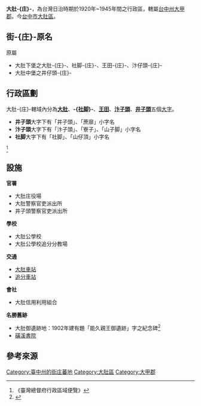 '''大肚-{庄}-'''，為台灣日治時期於1920年~1945年間之行政區，轄屬[[臺中州|台中州]][[大甲郡|大甲郡]]。今[[臺中市|台中市]][[大肚區|大肚區]]。

==街-{庄}-原名==
原屬
*大肚下堡之大肚-{庄}-、社脚-{庄}-、王田-{庄}-、汴仔頭-{庄}-
*大肚中堡之井仔頭-{庄}-

==行政區劃==
大肚-{庄}-轄域內分為'''[[大肚_(臺中市大字)|大肚]]'''、'''-{[[社脚|社脚]]}-'''、'''[[王田_(臺中市)|王田]]'''、'''[[汴子頭|汴子頭]]'''、'''[[井子頭|井子頭]]'''五個[[大字_(行政區劃)|大字]]。

*'''井子頭'''大字下有「井子頭」、「蔗廍」小字名
*'''汴子頭'''大字下有「汴子頭」、「寮子」、「山子脚」小字名
*'''社脚'''大字下有「社脚」、「山仔頂」小字名
<ref>《臺灣總督府行政區域便覽》</ref>

== 設施 ==
'''官署'''

* 大肚庄役場
* 大肚警察官吏派出所
* 井子頭警察官吏派出所

'''學校'''

* 大肚公學校
* 大肚公學校追分分教場

'''交通'''

* [[大肚車站|大肚車站]]
* [[追分車站_(台灣)|追分車站]]

'''會社'''

* 大肚信用利用組合

'''名勝舊跡'''

* 大肚御遺跡地：1902年建有題「能久親王御遺跡」字之紀念碑<ref>{{Cite web|title=臺灣史蹟（附）主要市街史竝概況名所舊蹟|url=http://stfb.ntl.edu.tw/cgi-bin/gs32/gsweb.cgi?o=dbook&s=id=%22jpli2007-bk-sxt_0748_142_1937%22.&searchmode=basic|accessdate=|author=|date=1937-09-03|format=|publisher=拓務評論臺灣支社、勤勞ご富源社|language=}}</ref>
* [[磺溪書院|磺溪書院]]

== 參考來源 ==
{{reflist}}

{{台中州}}
{{TW-geo-stub}}

[[Category:臺中州的街庄蕃地|Category:臺中州的街庄蕃地]]
[[Category:大肚區|Category:大肚區]]
[[Category:大甲郡|Category:大甲郡]]